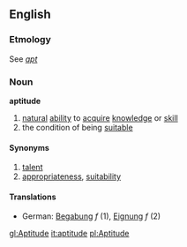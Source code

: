 ==English==
===Etmology===
See ''[[apt]]''
===Noun===
'''aptitude'''
# [[natural]] [[ability]] to [[acquire]] [[knowledge]] or [[skill]]
# the condition of being [[suitable]]
====Synonyms====
# [[talent]]
# [[appropriateness]], [[suitability]]

====Translations====
*German: [[Begabung]] ''f'' (1), [[Eignung]] ''f'' (2)

[[gl:Aptitude]]
[[it:aptitude]]
[[pl:Aptitude]]